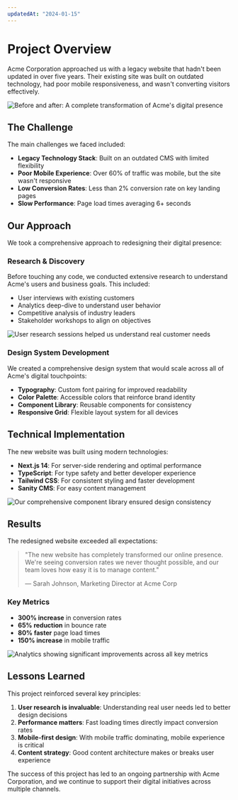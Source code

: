 ```yaml
---
updatedAt: "2024-01-15"
---
```


# Project Overview

Acme Corporation approached us with a legacy website that hadn't been updated in over five years. Their existing site was built on outdated technology, had poor mobile responsiveness, and wasn't converting visitors effectively.

![Before and after: A complete transformation of Acme's digital presence](https://via.placeholder.com/800x450/333333/ffffff?text=Before+and+After+Comparison)

## The Challenge

The main challenges we faced included:

- **Legacy Technology Stack**: Built on an outdated CMS with limited flexibility
- **Poor Mobile Experience**: Over 60% of traffic was mobile, but the site wasn't responsive
- **Low Conversion Rates**: Less than 2% conversion rate on key landing pages
- **Slow Performance**: Page load times averaging 6+ seconds

## Our Approach

We took a comprehensive approach to redesigning their digital presence:

### Research & Discovery

Before touching any code, we conducted extensive research to understand Acme's users and business goals. This included:

- User interviews with existing customers
- Analytics deep-dive to understand user behavior
- Competitive analysis of industry leaders
- Stakeholder workshops to align on objectives

![User research sessions helped us understand real customer needs](https://via.placeholder.com/1200x675/333333/ffffff?text=User+Research+Process)

### Design System Development

We created a comprehensive design system that would scale across all of Acme's digital touchpoints:

- **Typography**: Custom font pairing for improved readability
- **Color Palette**: Accessible colors that reinforce brand identity
- **Component Library**: Reusable components for consistency
- **Responsive Grid**: Flexible layout system for all devices

## Technical Implementation

The new website was built using modern technologies:

- **Next.js 14**: For server-side rendering and optimal performance
- **TypeScript**: For type safety and better developer experience
- **Tailwind CSS**: For consistent styling and faster development
- **Sanity CMS**: For easy content management

![Our comprehensive component library ensured design consistency](https://via.placeholder.com/800x450/333333/ffffff?text=Component+Library)

## Results

The redesigned website exceeded all expectations:

> "The new website has completely transformed our online presence. We're seeing conversion rates we never thought possible, and our team loves how easy it is to manage content."
> 
> — Sarah Johnson, Marketing Director at Acme Corp

### Key Metrics

- **300% increase** in conversion rates
- **65% reduction** in bounce rate  
- **80% faster** page load times
- **150% increase** in mobile traffic

![Analytics showing significant improvements across all key metrics](https://via.placeholder.com/1200x675/333333/ffffff?text=Analytics+Dashboard)

## Lessons Learned

This project reinforced several key principles:

1. **User research is invaluable**: Understanding real user needs led to better design decisions
2. **Performance matters**: Fast loading times directly impact conversion rates  
3. **Mobile-first design**: With mobile traffic dominating, mobile experience is critical
4. **Content strategy**: Good content architecture makes or breaks user experience

The success of this project has led to an ongoing partnership with Acme Corporation, and we continue to support their digital initiatives across multiple channels.